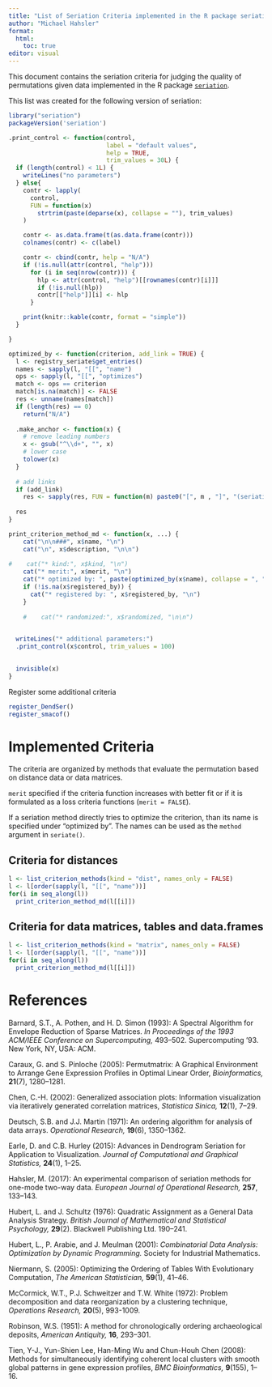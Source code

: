 ```yaml
---
title: "List of Seriation Criteria implemented in the R package seriation"
author: "Michael Hahsler"
format: 
  html:
    toc: true
editor: visual
---
```


This document contains the seriation criteria for judging the quality of permutations given data implemented in the R package [`seriation`](https://github.com/mhahsler/seriation).

This list was created for the following version of seriation:

```r
library("seriation")
packageVersion('seriation')
```

```r
.print_control <- function(control,
                           label = "default values",
                           help = TRUE,
                           trim_values = 30L) {
  if (length(control) < 1L) {
    writeLines("no parameters")
  } else{
    contr <- lapply(
      control,
      FUN = function(x)
        strtrim(paste(deparse(x), collapse = ""), trim_values)
    )

    contr <- as.data.frame(t(as.data.frame(contr)))
    colnames(contr) <- c(label)

    contr <- cbind(contr, help = "N/A")
    if (!is.null(attr(control, "help")))
      for (i in seq(nrow(contr))) {
        hlp <- attr(control, "help")[[rownames(contr)[i]]]
        if (!is.null(hlp))
        contr[["help"]][i] <- hlp
      }

    print(knitr::kable(contr, format = "simple"))
  }

}

optimized_by <- function(criterion, add_link = TRUE) {
  l <- registry_seriate$get_entries()
  names <- sapply(l, "[[", "name")
  ops <- sapply(l, "[[", "optimizes")
  match <- ops == criterion
  match[is.na(match)] <- FALSE
  res <- unname(names[match])
  if (length(res) == 0) 
    return("N/A")
  
  .make_anchor <- function(x) {
    # remove leading numbers
    x <- gsub("^\\d+", "", x)
    # lower case
    tolower(x)
  }
  
  # add links 
  if (add_link)
    res <- sapply(res, FUN = function(m) paste0("[", m , "]", "(seriation_methods.html#", .make_anchor(m), ")"))
  
  res
}

print_criterion_method_md <- function(x, ...) {
    cat("\n\n###", x$name, "\n")
    cat("\n", x$description, "\n\n")
  
#    cat("* kind:", x$kind, "\n")
    cat("* merit:", x$merit, "\n")
    cat("* optimized by: ", paste(optimized_by(x$name), collapse = ", "), "\n")
    if (!is.na(x$registered_by)) {
      cat("* registered by: ", x$registered_by, "\n")
    }
    
    #    cat("* randomized:", x$randomized, "\n\n")
    

  writeLines("* additional parameters:")
  .print_control(x$control, trim_values = 100)

  
  invisible(x)
}

```

Register some additional criteria

```r
register_DendSer()
register_smacof()
```

# Implemented Criteria

The criteria are organized by methods that evaluate the permutation based on distance data or data matrices.

`merit` specified if the criteria function increases with better fit or if it is formulated as a loss criteria functions (`merit = FALSE`).

If a seriation method directly tries to optimize the criterion, than its name is specified under "optimized by". The names can be used as the `method` argument in `seriate()`.

## Criteria for distances

```r
l <- list_criterion_methods(kind = "dist", names_only = FALSE)
l <- l[order(sapply(l, "[[", "name"))]
for(i in seq_along(l))
  print_criterion_method_md(l[[i]])
```

## Criteria for data matrices, tables and data.frames

```r
l <- list_criterion_methods(kind = "matrix", names_only = FALSE)
l <- l[order(sapply(l, "[[", "name"))]
for(i in seq_along(l))
  print_criterion_method_md(l[[i]])
```

# References

Barnard, S.T., A. Pothen, and H. D. Simon (1993): A Spectral Algorithm for Envelope Reduction of Sparse Matrices. *In Proceedings of the 1993 ACM/IEEE Conference on Supercomputing,* 493--502. Supercomputing '93. New York, NY, USA: ACM.

Caraux, G. and S. Pinloche (2005): Permutmatrix: A Graphical Environment to Arrange Gene Expression Profiles in Optimal Linear Order, *Bioinformatics,* **21**(7), 1280--1281.

Chen, C.-H. (2002): Generalized association plots: Information visualization via iteratively generated correlation matrices, *Statistica Sinica,* **12**(1), 7--29.

Deutsch, S.B. and J.J. Martin (1971): An ordering algorithm for analysis of data arrays. *Operational Research,* **19**(6), 1350--1362. \doi{10.1287/opre.19.6.1350}

Earle, D. and C.B. Hurley (2015): Advances in Dendrogram Seriation for Application to Visualization. *Journal of Computational and Graphical Statistics,* **24**(1), 1--25. \doi{10.1080/10618600.2013.874295}

Hahsler, M. (2017): An experimental comparison of seriation methods for one-mode two-way data. *European Journal of Operational Research,* **257**, 133--143. \doi{10.1016/j.ejor.2016.08.066}

Hubert, L. and J. Schultz (1976): Quadratic Assignment as a General Data Analysis Strategy. *British Journal of Mathematical and Statistical Psychology,* **29**(2). Blackwell Publishing Ltd. 190--241. \doi{10.1111/j.2044-8317.1976.tb00714.x}

Hubert, L., P. Arabie, and J. Meulman (2001): *Combinatorial Data Analysis: Optimization by Dynamic Programming.* Society for Industrial Mathematics. \doi{10.1137/1.9780898718553}

Niermann, S. (2005): Optimizing the Ordering of Tables With Evolutionary Computation, *The American Statistician,* **59**(1), 41--46. \doi{10.1198/000313005X22770}

McCormick, W.T., P.J. Schweitzer and T.W. White (1972): Problem decomposition and data reorganization by a clustering technique, *Operations Research,* **20**(5), 993-1009. \doi{10.1287/opre.20.5.993}

Robinson, W.S. (1951): A method for chronologically ordering archaeological deposits, *American Antiquity,* **16**, 293--301. \doi{10.2307/276978}

Tien, Y-J., Yun-Shien Lee, Han-Ming Wu and Chun-Houh Chen (2008): Methods for simultaneously identifying coherent local clusters with smooth global patterns in gene expression profiles, *BMC Bioinformatics,* **9**(155), 1--16. \doi{10.1186/1471-2105-9-155}
